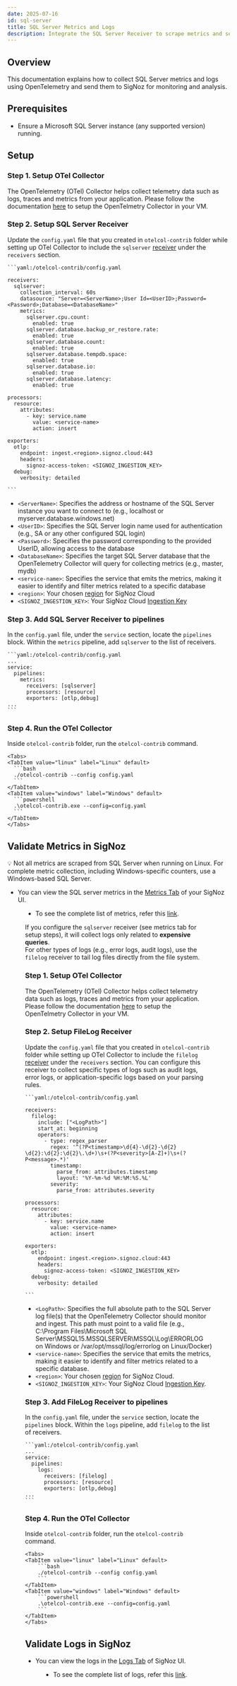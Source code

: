 ```yaml
---
date: 2025-07-16
id: sql-server
title: SQL Server Metrics and Logs
description: Integrate the SQL Server Receiver to scrape metrics and send logs to SigNoz
---
```


## Overview

This documentation explains how to collect SQL Server metrics and logs using OpenTelemetry and send them to SigNoz for monitoring and analysis.

## Prerequisites

- Ensure a Microsoft SQL Server instance (any supported version) running.


## Setup

<Tabs entityName="plans">
<TabItem value="signoz-cloud" label="SigNoz Cloud" default>

<Tabs>
<TabItem value="metrics" label="Metrics" default>

### Step 1. Setup OTel Collector
The OpenTelemetry (OTel) Collector helps collect telemetry data such as logs, traces and metrics from your application.
Please follow the documentation [here](https://signoz.io/docs/tutorial/opentelemetry-binary-usage-in-virtual-machine/) to setup the OpenTelmetry Collector in your VM.

### Step 2. Setup SQL Server Receiver
Update the `config.yaml` file that you created in `otelcol-contrib` folder while setting up OTel Collector to include the `sqlserver` [receiver](https://github.com/open-telemetry/opentelemetry-collector-contrib/tree/main/receiver/sqlserverreceiver) under the `receivers` section.

    ```yaml:/otelcol-contrib/config.yaml

    receivers:
      sqlserver:
        collection_interval: 60s
        datasource: "Server=<ServerName>;User Id=<UserID>;Password=<Password>;Database=<DatabaseName>"
        metrics:
          sqlserver.cpu.count: 
            enabled: true
          sqlserver.database.backup_or_restore.rate:
            enabled: true
          sqlserver.database.count:
            enabled: true
          sqlserver.database.tempdb.space:
            enabled: true
          sqlserver.database.io:
            enabled: true
          sqlserver.database.latency:
            enabled: true

    processors:
      resource:
        attributes:
          - key: service.name
            value: <service-name>
            action: insert

    exporters:
      otlp:
        endpoint: ingest.<region>.signoz.cloud:443
        headers:
          signoz-access-token: <SIGNOZ_INGESTION_KEY>
      debug:
        verbosity: detailed

    ```

- `<ServerName>`: Specifies the address or hostname of the SQL Server instance you want to connect to (e.g., localhost or myserver.database.windows.net)
- `<UserID>`: Specifies the SQL Server login name used for authentication (e.g., SA or any other configured SQL login)
- `<Password>`: Specifies the password corresponding to the provided UserID, allowing access to the database
- `<DatabaseName>`: Specifies the target SQL Server database that the OpenTelemetry Collector will query for collecting metrics (e.g., master, mydb)
- `<service-name>`: Specifies the service that emits the metrics, making it easier to identify and filter metrics related to a specific database
- `<region>`: Your chosen [region](https://signoz.io/docs/ingestion/signoz-cloud/overview/#endpoint) for SigNoz Cloud
- `<SIGNOZ_INGESTION_KEY>`: Your SigNoz Cloud [Ingestion Key](https://signoz.io/docs/ingestion/signoz-cloud/keys/)

### Step 3. Add SQL Server Receiver to pipelines
In the `config.yaml` file, under the `service` section, locate the `pipelines` block. Within the `metrics` pipeline, add `sqlserver` to the list of receivers.

    ```yaml:/otelcol-contrib/config.yaml
    ...
    service:
      pipelines:
        metrics:
          receivers: [sqlserver]
          processors: [resource]
          exporters: [otlp,debug]
    ...
    ```

### Step 4. Run the OTel Collector
Inside `otelcol-contrib` folder, run the `otelcol-contrib` command.

    <Tabs>
    <TabItem value="linux" label="Linux" default>
      ```bash
      ./otelcol-contrib --config config.yaml
      ```
    </TabItem>  
    <TabItem value="windows" label="Windows" default>
      ```powershell
      .\otelcol-contrib.exe --config=config.yaml
      ```
    </TabItem>  
    </Tabs>


## Validate Metrics in SigNoz

<Admonition>
💡 Not all metrics are scraped from SQL Server when running on Linux. For complete metric collection, including Windows-specific counters, use a Windows-based SQL Server.
</Admonition>

- You can view the SQL server metrics in the [Metrics Tab](https://signoz.io/docs/metrics-management/metrics-explorer/) of your SigNoz UI.

<Figure src="/img/docs/integrations/microsoft-sql-server/MetricsSQLServer.webp" alt="SQL Server Metrics" caption="Scraped Metrics from SQL Server" />

- To see the complete list of metrics, refer this [link](https://github.com/open-telemetry/opentelemetry-collector-contrib/blob/main/receiver/sqlserverreceiver/documentation.md).


</TabItem>

<TabItem value="logs" label="Logs" default>

<Admonition type="note" title="Limited Log Collection via SQL Server Receiver">
  If you configure the <code>sqlserver</code> receiver (see metrics tab for setup steps), it will collect logs only related to <strong>expensive queries</strong>. <br />
  For other types of logs (e.g., error logs, audit logs), use the <code>filelog</code> receiver to tail log files directly from the file system.
</Admonition>

### Step 1. Setup OTel Collector
The OpenTelemetry (OTel) Collector helps collect telemetry data such as logs, traces and metrics from your application.
Please follow the documentation [here](https://signoz.io/docs/tutorial/opentelemetry-binary-usage-in-virtual-machine/) to setup the OpenTelmetry Collector in your VM.

### Step 2. Setup FileLog Receiver
Update the `config.yaml` file that you created in `otelcol-contrib` folder while setting up OTel Collector to include the `filelog` [receiver](https://github.com/open-telemetry/opentelemetry-collector-contrib/tree/main/receiver/filelogreceiver) under the `receivers` section.
You can configure this receiver to collect specific types of logs such as audit logs, error logs, or application-specific logs based on your parsing rules.

    ```yaml:/otelcol-contrib/config.yaml

    receivers:
      filelog:
        include: ["<LogPath>"]
        start_at: beginning
        operators:
          - type: regex_parser
            regex: '^(?P<timestamp>\d{4}-\d{2}-\d{2} \d{2}:\d{2}:\d{2}\.\d+)\s+(?P<severity>[A-Z]+)\s+(?P<message>.*)'
            timestamp:
              parse_from: attributes.timestamp
              layout: '%Y-%m-%d %H:%M:%S.%L'
            severity:
              parse_from: attributes.severity

    processors:
      resource:
        attributes:
          - key: service.name
            value: <service-name>
            action: insert

    exporters:
      otlp:
        endpoint: ingest.<region>.signoz.cloud:443
        headers:
          signoz-access-token: <SIGNOZ_INGESTION_KEY>
      debug:
        verbosity: detailed

    ```

- `<LogPath>`: Specifies the full absolute path to the SQL Server log file(s) that the OpenTelemetry Collector should monitor and ingest. This path must point to a valid file (e.g., C:\Program Files\Microsoft SQL Server\MSSQL15.MSSQLSERVER\MSSQL\Log\ERRORLOG on Windows or /var/opt/mssql/log/errorlog on Linux/Docker)
- `<service-name>`: Specifies the service that emits the metrics, making it easier to identify and filter metrics related to a specific database.
- `<region>`: Your chosen [region](https://signoz.io/docs/ingestion/signoz-cloud/overview/#endpoint) for SigNoz Cloud.
- `<SIGNOZ_INGESTION_KEY>`: Your SigNoz Cloud [Ingestion Key](https://signoz.io/docs/ingestion/signoz-cloud/keys/).

### Step 3. Add FileLog Receiver to pipelines
In the `config.yaml` file, under the `service` section, locate the `pipelines` block. Within the `logs` pipeline, add `filelog` to the list of receivers.

    ```yaml:/otelcol-contrib/config.yaml
    ...
    service:
      pipelines:
        logs:
          receivers: [filelog]
          processors: [resource]
          exporters: [otlp,debug]
    ...
    ```

### Step 4. Run the OTel Collector
Inside `otelcol-contrib` folder, run the `otelcol-contrib` command.

    <Tabs>
    <TabItem value="linux" label="Linux" default>
        ```bash
        ./otelcol-contrib --config config.yaml
        ```
    </TabItem>  
    <TabItem value="windows" label="Windows" default>
        ```powershell
        .\otelcol-contrib.exe --config=config.yaml
        ```
    </TabItem>  
    </Tabs>


## Validate Logs in SigNoz

- You can view the logs in the [Logs Tab](https://signoz.io/docs/product-features/logs-explorer/) of SigNoz UI.

<Figure src="/img/docs/integrations/microsoft-sql-server/LogsSQLServer.webp" alt="SQL Server Logs" caption="Ingested Logs from SQL Server" />

- To see the complete list of logs, refer this [link](https://github.com/open-telemetry/opentelemetry-collector-contrib/blob/main/receiver/sqlserverreceiver/logs-documentation.md).

</TabItem>
</Tabs>

</TabItem>

<TabItem value='self-host' label='Self-Host'>


<Tabs>
<TabItem value="metrics" label="Metrics" default>

</TabItem>

<TabItem value="logs" label="Logs" default>

</TabItem>
</Tabs>



</TabItem>
</Tabs>




